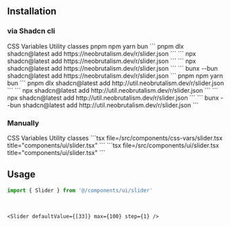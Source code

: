 ## Installation

### via Shadcn cli

<Tabs defaultValue="css-vars" className="w-full">
  <TabsList className="grid w-full grid-cols-2">
    <TabsTrigger value="css-vars">CSS Variables</TabsTrigger>
    <TabsTrigger value="util">Utility classes</TabsTrigger>
  </TabsList>
  <TabsContent value="css-vars">
    <Tabs defaultValue="pnpm" className="w-full">
      <TabsList className="grid w-full grid-cols-4">
        <TabsTrigger value="pnpm">pnpm</TabsTrigger>
        <TabsTrigger value="npm">npm</TabsTrigger>
        <TabsTrigger value="yarn">yarn</TabsTrigger>
        <TabsTrigger value="bun">bun</TabsTrigger>
      </TabsList>
      <TabsContent value="pnpm">
      ```
      pnpm dlx shadcn@latest add https://neobrutalism.dev/r/slider.json
      ```
      </TabsContent>
      <TabsContent value="npm">
      ```
      npx shadcn@latest add https://neobrutalism.dev/r/slider.json
      ```
      </TabsContent>
      <TabsContent value="yarn">
      ```
      npx shadcn@latest add https://neobrutalism.dev/r/slider.json
      ```
      </TabsContent>
      <TabsContent value="bun">
      ```
      bunx --bun shadcn@latest add https://neobrutalism.dev/r/slider.json
      ```
      </TabsContent>
    </Tabs>
  </TabsContent>
  <TabsContent value="util">
    <Tabs defaultValue="pnpm" className="w-full">
      <TabsList className="grid w-full grid-cols-4">
        <TabsTrigger value="pnpm">pnpm</TabsTrigger>
        <TabsTrigger value="npm">npm</TabsTrigger>
        <TabsTrigger value="yarn">yarn</TabsTrigger>
        <TabsTrigger value="bun">bun</TabsTrigger>
      </TabsList>
      <TabsContent value="pnpm">
      ```
      pnpm dlx shadcn@latest add http://util.neobrutalism.dev/r/slider.json
      ```
      </TabsContent>
      <TabsContent value="npm">
      ```
      npx shadcn@latest add http://util.neobrutalism.dev/r/slider.json
      ```
      </TabsContent>
      <TabsContent value="yarn">
      ```
      npx shadcn@latest add http://util.neobrutalism.dev/r/slider.json
      ```
      </TabsContent>
      <TabsContent value="bun">
      ```
      bunx --bun shadcn@latest add http://util.neobrutalism.dev/r/slider.json
      ```
      </TabsContent>
    </Tabs>
  </TabsContent>
</Tabs>

<br />

### Manually

<Tabs defaultValue="css-vars" className="w-full">
  <TabsList className="grid w-full grid-cols-2">
    <TabsTrigger value="css-vars">CSS Variables</TabsTrigger>
    <TabsTrigger value="util">Utility classes</TabsTrigger>
  </TabsList>
  <TabsContent value="css-vars">
    ```tsx file=<rootDir>/src/components/css-vars/slider.tsx title="components/ui/slider.tsx"
    ```
  </TabsContent>
  <TabsContent value="util">
    ```tsx file=<rootDir>/src/components/ui/slider.tsx title="components/ui/slider.tsx"
    ```
  </TabsContent>
</Tabs>
<br />

## Usage

```ts
import { Slider } from '@/components/ui/slider'
```

<br />

```tsx
<Slider defaultValue={[33]} max={100} step={1} />
```